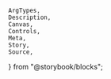     ArgTypes,
    Description,
    Canvas,
    Controls,
    Meta,
    Story,
    Source,
} from "@storybook/blocks";


<Meta of={stories} />
<Title of={stories} />
<Description of={Form} />

## Usage

### Example: Kitchen sink

This is a "kitchen sink" example of a form with various field types.

It composes the following components:

<LinkTo
    kind="TextField"
    story="docs"
    className={textLinkCSS}
>
    TextField
</LinkTo>

<Description of={stories.Default} />
<Canvas of={stories.Default} />

### Example: Composing a "confirm action" UI

<Description of={stories.ConfirmAction} />
<Canvas of={stories.ConfirmAction} />

## Props

<ArgTypes of={Form} />
